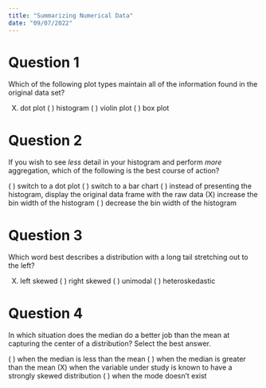 ```yaml
---
title: "Summarizing Numerical Data"
date: "09/07/2022"
---
```


# Question 1

Which of the following plot types maintain all of the information found in the original data set?

(X) dot plot
( ) histogram
( ) violin plot
( ) box plot

# Question 2

If you wish to see *less* detail in your histogram and perform *more* aggregation, which of the following is the best course of action?

( ) switch to a dot plot
( ) switch to a bar chart
( ) instead of presenting the histogram, display the original data frame with the raw data
(X) increase the bin width of the histogram
( ) decrease the bin width of the histogram

# Question 3

Which word best describes a distribution with a long tail stretching out to the left?

(X) left skewed
( ) right skewed
( ) unimodal
( ) heteroskedastic

# Question 4

In which situation does the median do a better job than the mean at capturing the center of a distribution? Select the best answer.

( ) when the median is less than the mean
( ) when the median is greater than the mean
(X) when the variable under study is known to have a strongly skewed distribution
( ) when the mode doesn't exist

